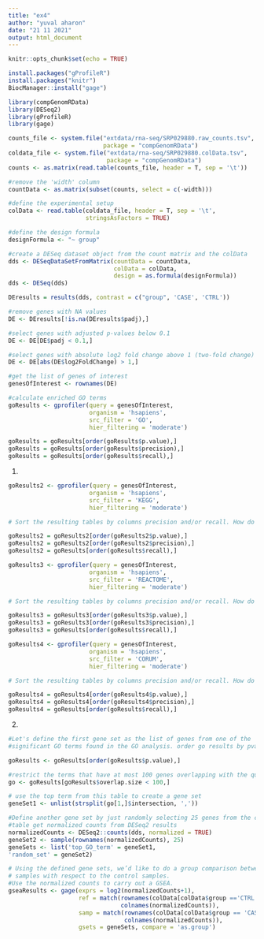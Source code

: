 ```yaml
---
title: "ex4"
author: "yuval aharon"
date: "21 11 2021"
output: html_document
---
```


```r
knitr::opts_chunk$set(echo = TRUE)
```

```r
install.packages("gProfileR")
install.packages("knitr")
BiocManager::install("gage")
```

```r
library(compGenomRData)
library(DESeq2)
library(gProfileR)
library(gage)
```

```r
counts_file <- system.file("extdata/rna-seq/SRP029880.raw_counts.tsv",
                           package = "compGenomRData")
coldata_file <- system.file("extdata/rna-seq/SRP029880.colData.tsv",
                            package = "compGenomRData")
counts <- as.matrix(read.table(counts_file, header = T, sep = '\t'))

#remove the 'width' column
countData <- as.matrix(subset(counts, select = c(-width)))

#define the experimental setup
colData <- read.table(coldata_file, header = T, sep = '\t',
                      stringsAsFactors = TRUE)

#define the design formula
designFormula <- "~ group"

#create a DESeq dataset object from the count matrix and the colData
dds <- DESeqDataSetFromMatrix(countData = countData,
                              colData = colData,
                              design = as.formula(designFormula))
dds <- DESeq(dds)

DEresults = results(dds, contrast = c("group", 'CASE', 'CTRL'))
```

```r
#remove genes with NA values
DE <- DEresults[!is.na(DEresults$padj),]

#select genes with adjusted p-values below 0.1
DE <- DE[DE$padj < 0.1,]

#select genes with absolute log2 fold change above 1 (two-fold change)
DE <- DE[abs(DE$log2FoldChange) > 1,]

#get the list of genes of interest
genesOfInterest <- rownames(DE)

#calculate enriched GO terms
goResults <- gprofiler(query = genesOfInterest,
                       organism = 'hsapiens',
                       src_filter = 'GO',
                       hier_filtering = 'moderate')

goResults = goResults[order(goResults$p.value),]
goResults = goResults[order(goResults$precision),]
goResults = goResults[order(goResults$recall),]
```

1.
```r
goResults2 <- gprofiler(query = genesOfInterest,
                       organism = 'hsapiens',
                       src_filter = 'KEGG',
                       hier_filtering = 'moderate')

# Sort the resulting tables by columns precision and/or recall. How do the top GO terms change when sorted for precision, recall, or p.value? hint: use order() for sorting

goResults2 = goResults2[order(goResults2$p.value),]
goResults2 = goResults2[order(goResults2$precision),]
goResults2 = goResults[order(goResults$recall),]
```

```r
goResults3 <- gprofiler(query = genesOfInterest,
                       organism = 'hsapiens',
                       src_filter = 'REACTOME',
                       hier_filtering = 'moderate')

# Sort the resulting tables by columns precision and/or recall. How do the top GO terms change when sorted for precision, recall, or p.value? hint: use order() for sorting

goResults3 = goResults3[order(goResults3$p.value),]
goResults3 = goResults3[order(goResults3$precision),]
goResults3 = goResults[order(goResults$recall),]
```

```r
goResults4 <- gprofiler(query = genesOfInterest,
                       organism = 'hsapiens',
                       src_filter = 'CORUM',
                       hier_filtering = 'moderate')

# Sort the resulting tables by columns precision and/or recall. How do the top GO terms change when sorted for precision, recall, or p.value? hint: use order() for sorting

goResults4 = goResults4[order(goResults4$p.value),]
goResults4 = goResults4[order(goResults4$precision),]
goResults4 = goResults[order(goResults$recall),]
```

2.

```r

#Let's define the first gene set as the list of genes from one of the
#significant GO terms found in the GO analysis. order go results by pvalue

goResults <- goResults[order(goResults$p.value),]

#restrict the terms that have at most 100 genes overlapping with the query
go <- goResults[goResults$overlap.size < 100,]

# use the top term from this table to create a gene set
geneSet1 <- unlist(strsplit(go[1,]$intersection, ','))

#Define another gene set by just randomly selecting 25 genes from the counts
#table get normalized counts from DESeq2 results
normalizedCounts <- DESeq2::counts(dds, normalized = TRUE)
geneSet2 <- sample(rownames(normalizedCounts), 25)
geneSets <- list('top_GO_term' = geneSet1,
'random_set' = geneSet2)

# Using the defined gene sets, we’d like to do a group comparison between the case
# samples with respect to the control samples.
#Use the normalized counts to carry out a GSEA.
gseaResults <- gage(exprs = log2(normalizedCounts+1),
                    ref = match(rownames(colData[colData$group =='CTRL',]),
                                colnames(normalizedCounts)),
                    samp = match(rownames(colData[colData$group == 'CASE',]),
                                 colnames(normalizedCounts)),
                    gsets = geneSets, compare = 'as.group')
```

